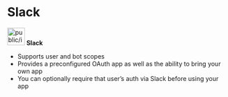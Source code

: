 # Slack

<img
  src="public/images/Slack_icon_2019.svg.png"
  alt="public/images/Slack_icon_2019.svg.png"
  width="40px"
/> **Slack**

- Supports user and bot scopes
- Provides a preconfigured OAuth app as well as the ability to bring your own app
- You can optionally require that user’s auth via Slack before using your app
